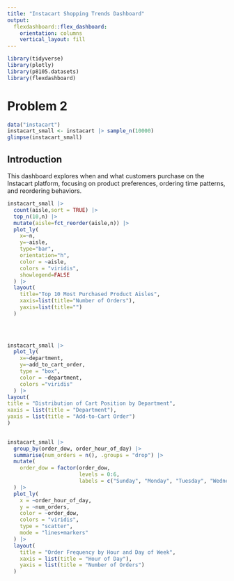 ```yaml
---
title: "Instacart Shopping Trends Dashboard"
output:
  flexdashboard::flex_dashboard:
    orientation: columns
    vertical_layout: fill
---
```


```r
library(tidyverse)
library(plotly)
library(p8105.datasets)
library(flexdashboard)
```

# Problem 2

```r
data("instacart")
instacart_small <- instacart |> sample_n(10000)
glimpse(instacart_small)
```
## Introduction

This dashboard explores when and what customers purchase on the Instacart platform, focusing on product preferences, ordering time patterns, and reordering behaviors.

```r
instacart_small |>
  count(aisle,sort = TRUE) |>
  top_n(10,n) |>
  mutate(aisle=fct_reorder(aisle,n)) |>
  plot_ly(
    x=~n,
    y=~aisle,
    type="bar",
    orientation="h",
    color = ~aisle,
    colors = "viridis",
    showlegend=FALSE
  ) |>
  layout(
    title="Top 10 Most Purchased Product Aisles",
    xaxis=list(title="Number of Orders"),
    yaxis=list(title="")
  )

  
    
```

```r
instacart_small |>
  plot_ly(
    x=~department,
    y=~add_to_cart_order,
    type = "box",
    color = ~department,
    colors ="viridis"
  ) |>
layout(
title = "Distribution of Cart Position by Department",
xaxis = list(title = "Department"),
yaxis = list(title = "Add-to-Cart Order")
)
  
```
```r
instacart_small |>
  group_by(order_dow, order_hour_of_day) |>
  summarise(num_orders = n(), .groups = "drop") |>
  mutate(
    order_dow = factor(order_dow,
                       levels = 0:6,
                       labels = c("Sunday", "Monday", "Tuesday", "Wednesday", "Thursday", "Friday", "Saturday"))
  ) |>
  plot_ly(
    x = ~order_hour_of_day,
    y = ~num_orders,
    color = ~order_dow,
    colors = "viridis",
    type = "scatter",
    mode = "lines+markers"
  ) |>
  layout(
    title = "Order Frequency by Hour and Day of Week",
    xaxis = list(title = "Hour of Day"),
    yaxis = list(title = "Number of Orders")
  )
```
